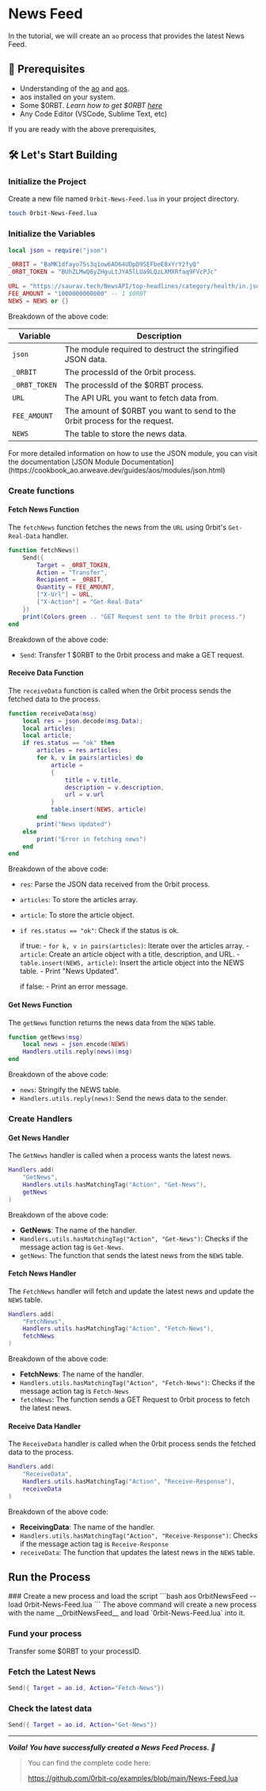 
# News Feed

In the tutorial, we will create an `ao` process that provides the latest News Feed. 

## 🔑 Prerequisites

- Understanding of the [ao](/concepts/what-is-ao) and [aos](/concepts/what-is-aos).
- aos installed on your system.
- Some $0RBT. _Learn how to get $0RBT [here](/protocol/token/how-to-get)_
- Any Code Editor (VSCode, Sublime Text, etc)

If you are ready with the above prerequisites, 

## 🛠️ Let's Start Building 

### Initialize the Project

Create a new file named `0rbit-News-Feed.lua` in your project directory.

```bash
touch 0rbit-News-Feed.lua
```
### Initialize the Variables

```lua
local json = require("json")

_0RBIT = "BaMK1dfayo75s3q1ow6AO64UDpD9SEFbeE8xYrY2fyQ"
_0RBT_TOKEN = "BUhZLMwQ6yZHguLtJYA5lLUa9LQzLXMXRfaq9FVcPJc"

URL = "https://saurav.tech/NewsAPI/top-headlines/category/health/in.json"
FEE_AMOUNT = "1000000000000" -- 1 $0RBT
NEWS = NEWS or {}
```
Breakdown of the above code:

| Variable | Description |
| --- | --- |
| `json` | The module required to destruct the stringified JSON data. |
| `_0RBIT` | The processId of the 0rbit process. |
| `_0RBT_TOKEN` | The processId of the $0RBT process. |
| `URL` | The API URL you want to fetch data from. |
| `FEE_AMOUNT` | The amount of $0RBT you want to send to the 0rbit process for the request. |
| `NEWS` | The table to store the news data. |

<Callout type="info" emoji="ℹ️">
    For more detailed information on how to use the JSON module, you can visit the documentation [JSON Module Documentation](https://cookbook_ao.arweave.dev/guides/aos/modules/json.html)
</Callout>

### Create functions

#### Fetch News Function

The `fetchNews` function fetches the news from the `URL` using 0rbit's `Get-Real-Data` handler.

```lua
function fetchNews()
    Send({
        Target = _0RBT_TOKEN,
        Action = "Transfer",
        Recipient = _0RBIT,
        Quantity = FEE_AMOUNT,
        ["X-Url"] = URL,
        ["X-Action"] = "Get-Real-Data"
    })
    print(Colors.green .. "GET Request sent to the 0rbit process.")
end
```

Breakdown of the above code:
- `Send`: Transfer 1 $0RBT to the 0rbit process and make a GET request.

#### Receive Data Function

The `receiveData` function is called when the 0rbit process sends the fetched data to the process.

```lua
function receiveData(msg)
    local res = json.decode(msg.Data);
    local articles;
    local article;
    if res.status == "ok" then
        articles = res.articles;
        for k, v in pairs(articles) do
            article =
            {
                title = v.title,
                description = v.description,
                url = v.url
            }
            table.insert(NEWS, article)
        end
        print("News Updated")
    else
        print("Error in fetching news")
    end
end
```

Breakdown of the above code:
- `res`: Parse the JSON data received from the 0rbit process.
- `articles`: To store the articles array.
- `article`: To store the article object.
- `if res.status == "ok"`: Check if the status is ok.

    if true:
        - `for k, v in pairs(articles)`: Iterate over the articles array.
        - `article`: Create an article object with a title, description, and URL.
        - `table.insert(NEWS, article)`: Insert the article object into the NEWS table.
        - Print "News Updated".

    if false:
        - Print an error message.

#### Get News Function

The `getNews` function returns the news data from the `NEWS` table.

```lua
function getNews(msg)
    local news = json.encode(NEWS)
    Handlers.utils.reply(news)(msg)
end
```

Breakdown of the above code:
- `news`: Stringify the NEWS table.
- `Handlers.utils.reply(news)`: Send the news data to the sender.

### Create Handlers

#### Get News Handler

The `GetNews` handler is called when a process wants the latest news.

```lua
Handlers.add(
    "GetNews",
    Handlers.utils.hasMatchingTag("Action", "Get-News"),
    getNews
)
```

Breakdown of the above code:
- __GetNews__: The name of the handler.
- `Handlers.utils.hasMatchingTag("Action", "Get-News")`: Checks if the message action tag is `Get-News`.
- `getNews`: The function that sends the latest news from the `NEWS` table.

#### Fetch News Handler

The `FetchNews` handler will fetch and update the latest news and update the `NEWS` table.

```lua
Handlers.add(
    "FetchNews",
    Handlers.utils.hasMatchingTag("Action", "Fetch-News"),
    fetchNews
)
```

Breakdown of the above code:
- __FetchNews__: The name of the handler.
- `Handlers.utils.hasMatchingTag("Action", "Fetch-News")`: Checks if the message action tag is `Fetch-News`
- `fetchNews`: The function sends a GET Request to 0rbit process to fetch the latest news.

#### Receive Data Handler
The `ReceiveData` handler is called when the 0rbit process sends the fetched data to the process.

```lua
Handlers.add(
    "ReceiveData",
    Handlers.utils.hasMatchingTag("Action", "Receive-Response"),
    receiveData
)
```
Breakdown of the above code:
- __ReceivingData__: The name of the handler.
- `Handlers.utils.hasMatchingTag("Action", "Receive-Response")`: Checks if the message action tag is `Receive-Response`
- `receiveData`: The function that updates the latest news in the `NEWS` table.

## Run the Process

<Steps>
### Create a new process and load the script
```bash
aos 0rbitNewsFeed --load 0rbit-News-Feed.lua
```
The above command will create a new process with the name __0rbitNewsFeed__ and load `0rbit-News-Feed.lua` into it.

### Fund your process 

Transfer some $0RBT to your processID.

### Fetch the Latest News

```lua
Send({ Target = ao.id, Action="Fetch-News"})
```

### Check the latest data

```lua
Send({ Target = ao.id, Action="Get-News"})
```

</Steps>

---
___Voila! You have successfully created a News Feed Process. 🎉___

> You can find the complete code here:
> 
> https://github.com/0rbit-co/examples/blob/main/News-Feed.lua
